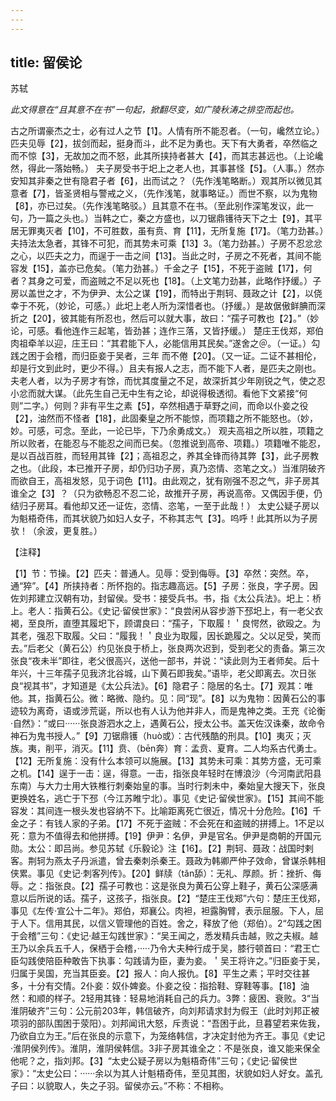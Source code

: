 ```yaml
---
---
---
```

title: 留侯论
---



苏轼

*此文得意在“且其意不在书”一句起，掀翻尽变，如广陵秋涛之排空而起也。*

古之所谓豪杰之士，必有过人之节【1】。人情有所不能忍者。（一句，巉然立论。）匹夫见辱【2】，拔剑而起，挺身而斗，此不足为勇也。天下有大勇者，卒然临之而不惊【3】，无故加之而不怒，此其所挟持者甚大【4】，而其志甚远也。（上论巉然，得此一落始畅。）
夫子房受书于圯上之老人也，其事甚怪【5】。（人事。）然亦安知其非秦之世有隐君子者【6】，出而试之？（先作浅笔略断。）观其所以微见其意者【7】，皆圣贤相与警戒之义，（先作浅笔，就事略证。）而世不察，以为鬼物【8】，亦已过矣。（先作浅笔略驳。）且其意不在书。（至此别作深笔发议，此一句，乃一篇之头也。）当韩之亡，秦之方盛也，以刀锯鼎镬待天下之士【9】，其平居无罪夷灭者【10】，不可胜数，虽有贲、育【11】，无所复施【17】。（笔力劲甚。）夫持法太急者，其锋不可犯，而其势未可乘【13】3。（笔力劲甚。）子房不忍忿忿之心，以匹夫之力，而逞于一击之间【13】。当此之时，子房之不死者，其间不能容发【15】，盖亦已危矣。（笔力劲甚。）千金之子【15】，不死于盗贼【17】，何者？其身之可爱，而盗贼之不足以死也【18】。（上文笔力劲甚，此略作抒缓。）子房以盖世之才，不为伊尹、太公之谋【19】，而特出于荆轲、聂政之计【2】，以侥幸于不死，（妙论，可感。）此圯上老人所为深惜者也。（抒缓。）是故倨傲鲜腆而深折之【20】，彼其能有所忍也，然后可以就大事，故曰：“孺子可教也【2】。”（妙论，可感。看他连作三起笔，皆劲甚；连作三落，又皆抒缓。）
楚庄王伐郑，郑伯肉祖牵羊以迎，庄王曰：“其君能下人，必能信用其民矣。”遂舍之＠。（一证。）勾践之困于会稽，而归臣妾于吴者，三年
而不倦【20】。（又一证。二证不甚相伦，却是行文到此时，更少不得。）且夫有报人之志，而不能下人者，是匹夫之刚也。夫老人者，以为子房才有馀，而忧其度量之不足，故深折其少年刚锐之气，使之忍小忿而就大谋。（此先生自己无中生有之论，却说得极透彻。看他下文紧接“何则”二字。）何则？非有平生之素【5】，卒然相遇于草野之间，而命以仆妾之役【2】，油然而不怪者【18】，此固秦皇之所不能惊，而项籍之所不能怒也。（妙，妙。可感，可念。至此，一论已毕，下乃余勇成文。）
观夫高祖之所以胜，项籍之所以败者，在能忍与不能忍之间而已矣。（忽推说到高帝、项籍。）项籍唯不能忍，是以百战百胜，而轻用其锋【2】；高祖忍之，养其全锋而待其弊【3】，此子房教之也。（此段，本已推开子房，却仍归功子房，真乃恣情、恣笔之文。）当淮阴破齐而欲自王，高祖发怒，见于词色【11】。由此观之，犹有刚强不忍之气，非子房其谁全之【3】？（只为欲畅忍不忍二论，故推开子房，再说高帝。又偶因手便，仍结归子房耳。看他却又还一证佐，恣情、恣笔，一至于此哉！）
太史公疑子房以为魁梧奇伟，而其状貌乃如妇人女子，不称其志气【3】。呜呼！此其所以为子房欤！（余波，更复胜。）

【注释】

【1】节：节操。【2】匹夫：普通人。见辱：受到侮辱。【3】卒然：突然。卒，通“猝”。【4】所挟持者：所怀抱的。指志趣高远。【5】子房：张良，字子房。因佐刘邦建立汉朝有功，封留侯。受书：接受兵书。书，指《太公兵法》。圯上：桥上。老人：指黄石公。《史记·留侯世家》：“良尝闲从容步游下邳圯上，有一老父衣褐，至良所，直堕其履圯下，顾谓良曰：“孺子，下取履！＇良愕然，欲殴之。为其老，强忍下取履。父曰：“履我！＇良业为取履，因长跪履之。父以足受，笑而去。”后老父（黄石公）约见张良于桥上，张良两次迟到，受到老父的责备。第三次张良“夜未半”即往，老父很高兴，送他一部书，并说：“读此则为王者师矣。后十年兴，十三年孺子见我济北谷城，山下黄石即我矣。”语毕，老父即离去。次日张良“视其书”，才知道是《太公兵法》。【6】隐君子：隐居的名士。【7】观其：唯他。其，指黄石公。微：略微、隐约。见：同“现”。【8】以为鬼物：因黄石公的事迹较为离奇，语或涉荒诞，所以也有人认为他并非人，而是鬼神之类。王充《论衡·自然》：“或曰······张良游泗水之上，遇黄石公，授太公书。盖天佐汉诛秦，故命令神石为鬼书授人。”【9】刀锯鼎镬（huò或）：古代残酷的刑具。【10】夷灭；灭族。夷，削平，消灭。【11】贲、（bēn奔）育：孟贲、夏育。二人均系古代勇士。【12】无所复施：没有什么本领可以施展。【13】其势未可乘：其势方盛，无可乘之机。【14】逞于一击：逞，得意。一击，指张良年轻时在博浪沙（今河南武阳县东南）与大力士用大铁椎行刺秦始皇的事。当时行刺未中，秦始皇大搜天下，张良更换姓名，逃亡于下邳（今江苏睢宁北）。事见《史记·留侯世家》。【15】其间不能容发：其间连一根头发也容纳不下。比喻距离死亡很近，情况十分危险。【16】千金之子：有钱人家的子弟。【17】不死于盗贼：不会死在和盗贼的拼搏上。1不足以死：意为不值得去和他拼搏。【19】伊尹：名伊，尹是官名。伊尹是商朝的开国元勋。太公：即吕尚。参见苏轼《乐毅论》注【16】。【2】荆轲、聂政：战国时剌客。荆轲为燕太子丹派遣，曾去秦刺杀秦王。聂政为韩卿严仲子效命，曾谋杀韩相侠累。事见《史记·刺客列传》。【20】鲜牍（tǎn舔）：无礼、厚颜。折：挫折、侮辱。之：指张良。【2】孺子可教也：这是张良为黄石公穿上鞋子，黄石公深感满意以后所说的话。孺子，这孩子，指张良。【2】“楚庄王伐郑”六句：楚庄王伐郑，事见《左传·宣公十二年》。郑伯，郑襄公。肉袒，袒露胸臂，表示屈服。下人，屈于人下。信用其民，以信义管理他的百姓。舍之，释放了他（郑伯）。2“勾践之困于会稽”三句：《史记·越王勾践世家》：“吴王闻之，悉发精兵击越，败之夫椒。越王乃以余兵五千人，保栖于会稽，·····乃令大夫种行成于吴，膝行顿首曰：“君王亡臣勾践使陪臣种敢告下执事：勾践请为臣，妻为妾。＇吴王将许之。”归臣妾于吴，归属于吴国，充当其臣妾。【2】报人：向人报仇。【8】平生之素；平时交往甚多，十分有交情。2仆妾：奴仆婢妾。仆妾之役：指拾鞋、穿鞋等事。【18】油然：和顺的样子。2轻用其锋：轻易地消耗自己的兵力。3弊：疲困、衰败。3“当淮阴破齐”三句：公元前203年，韩信破齐，向刘邦请求封为假王（此时刘邦正被项羽的部队围困于荥阳）。刘邦闻讯大怒，斥责说：“吾困于此，旦暮望若来佐我，乃欲自立为王。”后在张良的示意下，为笼络韩信，才决定封他为齐王。事见《史记·淮阴侯列传》。淮阴，淮阴侯韩信。3非子房其谁全之：不是张良，谁又能来保全他呢？之，指刘邦。【3】“太史公疑子房以为魁梧奇伟”三句；《史记·留侯世家》：“太史公曰：······余以为其人计魁梧奇伟，至见其图，状貌如妇人好女。盖孔子曰：以貌取人，失之子羽。留侯亦云。”不称：不相称。
